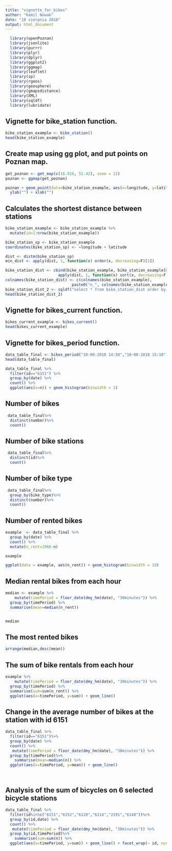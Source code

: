 ---
title: "vignette_for_bikes"
author: "Kamil Nowak"
date: "10 sierpnia 2018"
output: html_document
---

```{r setup, include=FALSE}
  library(openPoznan)
  library(jsonlite)
  library(purrr)
  library(plyr)
  library(dplyr)
  library(ggplot2)
  library(ggmap)
  library(leaflet)
  library(sp)
  library(rgeos)
  library(geosphere)
  library(gmapsdistance)
  library(XML)
  library(sqldf)
  library(lubridate)
```

## Vignette for bike_station function.

```{r}
bike_station_example <- bike_station()
head(bike_station_example)
```

## Create map using gg plot, and put points on Poznan map.

```{r}
get_poznan <- get_map(c(16.916, 52.42), zoom = 12)
poznan <- ggmap(get_poznan)

poznan + geom_point(data=bike_station_example, aes(x=longitude, y=latitude))  +
  ylab("") + xlab("")
```
## Calculates the shortest distance between stations

```{r}

bike_station_example <- bike_station_example %>%
  mutate(id=1:nrow(bike_station_example))

bike_station_sp <- bike_station_example
coordinates(bike_station_sp) <- ~longitude + latitude

dist <- distm(bike_station_sp)
min_dist <- apply(dist, 1, function(x) order(x, decreasing=F)[2])

bike_station_dist <- cbind(bike_station_example, bike_station_example[min_dist,], 
                       apply(dist, 1, function(x) sort(x, decreasing=F)[2]))
colnames(bike_station_dist) <- c(colnames(bike_station_example), 
                             paste0("n_", colnames(bike_station_example)), "straight_distance")
bike_station_dist_2 <- sqldf("select * from bike_station_dist order by straight_distance")
head(bike_station_dist_2)


```
## Vignette for bikes_current function.

```{r}
bikes_current_example <- bikes_current()
head(bikes_current_example)
```
## Vignette for bikes_period function.

```{r}
data_table_final <- bikes_period("10-08-2018 14:50","10-08-2018 15:10")
head(data_table_final)
```

```{r}
data_table_final %>%
  filter(id=="6151") %>%
  group_by(date) %>%
  count() %>%
  ggplot(aes(x=n)) + geom_histogram(binwidth = 1)
```
## Number of bikes
```{r}

 data_table_final%>%
  distinct(number)%>%
  count()
```

## Number of bike stations
```{r}
 data_table_final%>%
  distinct(id)%>%
  count()
```


## Number of bike type
```{r}
 data_table_final%>%
  group_by(bike_type)%>%
  distinct(number)%>%
  count()
```
## Number of rented bikes
```{r}
example  <- data_table_final %>%
  group_by(date) %>%
  count() %>%
  mutate(n_rent=1066-n)

example

```

```{r}

ggplot(data = example, aes(n_rent)) + geom_histogram(binwidth = 10)


```


## Median rental bikes from each hour

```{r}
median <- example %>%
    mutate(timePeriod = floor_date(dmy_hm(date), "30minutes")) %>%
  group_by(timePeriod) %>%
  summarise(mean=median(n_rent))


median
```
## The most rented bikes
```{r}
arrange(median,desc(mean))

```

## The sum of bike rentals from each hour

```{r}
example %>%
    mutate(timePeriod = floor_date(dmy_hm(date), "30minutes")) %>%
  group_by(timePeriod) %>%
  summarise(sum=sum(n_rent)) %>%
  ggplot(aes(x=timePeriod, y=sum)) + geom_line() 

```

## Change in the average number of bikes at the station with id 6151
```{r}
data_table_final %>%
  filter(id=="6151")%>%
  group_by(date) %>%
  count() %>%
   mutate(timePeriod = floor_date(dmy_hm(date), "30minutes")) %>%
  group_by(timePeriod)%>%
    summarise(mean=median(n)) %>%
  ggplot(aes(x=timePeriod, y=mean)) + geom_line() 




```

## Analysis of the sum of bicycles on 6 selected bicycle stations

```{r}
data_table_final %>%
  filter(id%in%c("6151","6152","6128","6114","2191","6148"))%>%
  group_by(id,date) %>%
  count() %>%
   mutate(timePeriod = floor_date(dmy_hm(date), "30minutes")) %>%
  group_by(id,timePeriod)%>%
    summarise(sum=sum(n)) %>%
  ggplot(aes(x=timePeriod, y=sum)) + geom_line() + facet_wrap(~ id, ncol = 2)
```




